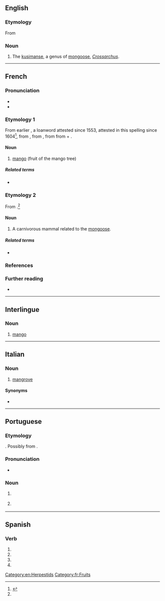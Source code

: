 {{also|mangué}}
==English==
{{rfi|en}}
{{wikispecies|Crossarchus}}

===Etymology===
From {{etyl|fr|en}} {{m|fr|manger}}

===Noun===
{{en-noun}}

# The [[kusimanse]], a genus of [[mongoose]], ''[[Crossarchus]]''.

[[Category:en:Herpestids]]

----

==French==
{{wikipedia|lang=fr}}

===Pronunciation===
* {{fr-IPA}}
* {{audio|Fr-mangue.ogg|mangue|lang=fr}}

===Etymology 1===
From earlier {{m|fr|manga}}, a loanword attested since 1553, attested in this spelling since 1604<ref name="TLFi">{{R:TLFi}}</ref>, from {{etyl|pt|fr}} {{m|pt|manga}}, from {{etyl|ms|fr}} {{m|ms|mangga}}, from {{etyl|ta|fr}} {{m|ta|மாங்காய்|sc=Taml}} from {{m|ta|மா||mango species}} + {{m|ta|காய்||unripe fruit}}.

====Noun====
{{fr-noun|f}}

# [[mango]] (fruit of the mango tree)

=====Related terms=====
* {{l|fr|manguier}}

===Etymology 2===
From {{m|fr|mangouste||mongoose}}.<ref name="TLFi"/>

====Noun====
{{fr-noun|f}}

# A carnivorous mammal related to the [[mongoose]].

=====Related terms=====
* {{l|fr|mangouste}}

===References===
<references/>

===Further reading===
* {{R:TLFi}}

[[Category:fr:Fruits]]

----

==Interlingue==

===Noun===
{{head|ie|noun}}

# [[mango]]

----

==Italian==

===Noun===
{{it-noun|m}}

# [[mangrove]]

====Synonyms====
* {{l|it|mangrovia}}

----

==Portuguese==

===Etymology===
{{unk|pt|title=Uncertain}}. Possibly from {{bor|pt|es|mangle}}.

===Pronunciation===
* {{a|Brazil}} {{IPA|/ˈmɐ̃.ɡi/|lang=pt}}

===Noun===
{{pt-noun|m}}

# {{l|en|mangrove}} {{gloss|tropical habitat of trees or shrubs that grow in shallow coastal water}}
#: {{syn|pt|manguezal|mangal}}
# {{l|en|mangrove}} {{gloss|any of several trees that grow in such habitats}}

{{topics|pt|Trees}}

----

==Spanish==

===Verb===
{{head|es|verb form}}

# {{es-verb form of|ending=ar|mood=imperative|pers=2|formal=yes|number=singular|mangar}}
# {{es-verb form of|ending=ar|mood=subjunctive|tense=present|pers=1|number=singular|mangar}}
# {{es-verb form of|ending=ar|mood=subjunctive|tense=present|pers=2|formal=yes|number=singular|mangar}}
# {{es-verb form of|ending=ar|mood=subjunctive|tense=present|pers=3|number=singular|mangar}}